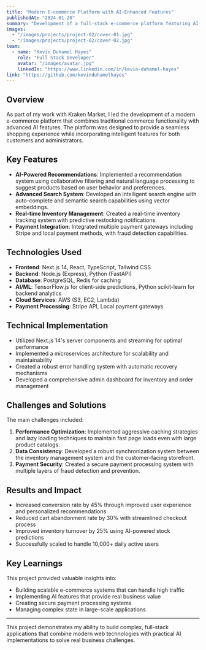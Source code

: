 ```yaml
---
title: "Modern E-commerce Platform with AI-Enhanced Features"
publishedAt: "2024-01-20"
summary: "Development of a full-stack e-commerce platform featuring AI-powered product recommendations, advanced search capabilities, and seamless payment integration."
images:
  - "/images/projects/project-02/cover-01.jpg"
  - "/images/projects/project-02/cover-02.jpg"
team:
  - name: "Kevin Duhamel Hayes"
    role: "Full Stack Developer"
    avatar: "/images/avatar.jpg"
    linkedIn: "https://www.linkedin.com/in/kevin-duhamel-hayes"
link: "https://github.com/kevinduhamelhayes"
---
```


## Overview

As part of my work with Kraken Market, I led the development of a modern e-commerce platform that combines traditional commerce functionality with advanced AI features. The platform was designed to provide a seamless shopping experience while incorporating intelligent features for both customers and administrators.

## Key Features

- **AI-Powered Recommendations**: Implemented a recommendation system using collaborative filtering and natural language processing to suggest products based on user behavior and preferences.
- **Advanced Search System**: Developed an intelligent search engine with auto-complete and semantic search capabilities using vector embeddings.
- **Real-time Inventory Management**: Created a real-time inventory tracking system with predictive restocking notifications.
- **Payment Integration**: Integrated multiple payment gateways including Stripe and local payment methods, with fraud detection capabilities.

## Technologies Used

- **Frontend**: Next.js 14, React, TypeScript, Tailwind CSS
- **Backend**: Node.js (Express), Python (FastAPI)
- **Database**: PostgreSQL, Redis for caching
- **AI/ML**: TensorFlow.js for client-side predictions, Python scikit-learn for backend analytics
- **Cloud Services**: AWS (S3, EC2, Lambda)
- **Payment Processing**: Stripe API, Local payment gateways

## Technical Implementation

- Utilized Next.js 14's server components and streaming for optimal performance
- Implemented a microservices architecture for scalability and maintainability
- Created a robust error handling system with automatic recovery mechanisms
- Developed a comprehensive admin dashboard for inventory and order management

## Challenges and Solutions

The main challenges included:

1. **Performance Optimization**: Implemented aggressive caching strategies and lazy loading techniques to maintain fast page loads even with large product catalogs.
2. **Data Consistency**: Developed a robust synchronization system between the inventory management system and the customer-facing storefront.
3. **Payment Security**: Created a secure payment processing system with multiple layers of fraud detection and prevention.

## Results and Impact

- Increased conversion rate by 45% through improved user experience and personalized recommendations
- Reduced cart abandonment rate by 30% with streamlined checkout process
- Improved inventory turnover by 25% using AI-powered stock predictions
- Successfully scaled to handle 10,000+ daily active users

## Key Learnings

This project provided valuable insights into:

- Building scalable e-commerce systems that can handle high traffic
- Implementing AI features that provide real business value
- Creating secure payment processing systems
- Managing complex state in large-scale applications

---

This project demonstrates my ability to build complex, full-stack applications that combine modern web technologies with practical AI implementations to solve real business challenges. 